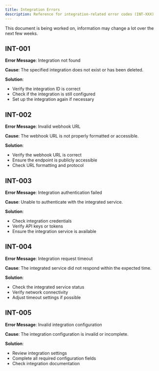 ```yaml
---
title: Integration Errors
description: Reference for integration-related error codes (INT-XXX)
---
```



<Callout type="warn" title="Document Status">
  This document is being worked on, information may change a lot over the next few weeks.
</Callout>

## INT-001

**Error Message**: Integration not found

**Cause**: The specified integration does not exist or has been deleted.

**Solution**: 
- Verify the integration ID is correct
- Check if the integration is still configured
- Set up the integration again if necessary

## INT-002

**Error Message**: Invalid webhook URL

**Cause**: The webhook URL is not properly formatted or accessible.

**Solution**: 
- Verify the webhook URL is correct
- Ensure the endpoint is publicly accessible
- Check URL formatting and protocol

## INT-003

**Error Message**: Integration authentication failed

**Cause**: Unable to authenticate with the integrated service.

**Solution**: 
- Check integration credentials
- Verify API keys or tokens
- Ensure the integration service is available

## INT-004

**Error Message**: Integration request timeout

**Cause**: The integrated service did not respond within the expected time.

**Solution**: 
- Check the integrated service status
- Verify network connectivity
- Adjust timeout settings if possible

## INT-005

**Error Message**: Invalid integration configuration

**Cause**: The integration configuration is invalid or incomplete.

**Solution**: 
- Review integration settings
- Complete all required configuration fields
- Check integration documentation        